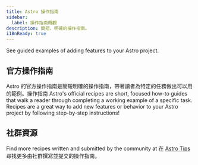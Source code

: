 ```yaml
---
title: Astro 操作指南
sidebar:
  label: 操作指南概觀
description: 簡短、明確的操作指南。
i18nReady: true
---
```



See guided examples of adding features to your Astro project.

## 官方操作指南

Astro 的官方操作指南是簡短明確的操作指南，帶著讀者為特定的任務做出可以用的範例。操作指南 Astro's official recipes are short, focused how-to guides that walk a reader through completing a working example of a specific task. Recipes are a great way to add new features or behavior to your Astro project by following step-by-step instructions!

<RecipesNav />

## 社群資源

<ReadMore>Find more recipes written and submitted by the community at 在 [Astro Tips](https://astro-tips.dev) 尋找更多由社群撰寫並提交的操作指南。</ReadMore>
